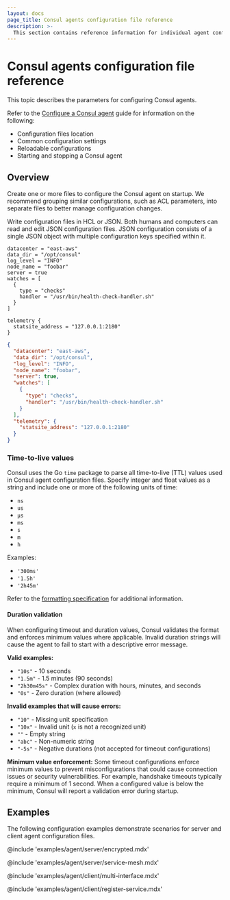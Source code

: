 ```yaml
---
layout: docs
page_title: Consul agents configuration file reference
description: >-
  This section contains reference information for individual agent configuration files. Configure multiple agents at once. Assign attributes to agents. Learn about agent configuration file parameters and formatting. Review example configuration.
---
```


# Consul agents configuration file reference

This topic describes the parameters for configuring Consul agents.

Refer to the [Configure a Consul agent](/consul/docs/fundamentals/agent) guide for information on the following:

- Configuration files location
- Common configuration settings
- Reloadable configurations
- Starting and stopping a Consul agent

## Overview

Create one or more files to configure the Consul agent on startup. We recommend
grouping similar configurations, such as ACL parameters, into separate files to
better manage configuration changes.

Write configuration files in HCL or JSON. Both humans and computers can read and
edit JSON configuration files. JSON configuration consists of a single JSON
object with multiple configuration keys specified within it.

<CodeTabs heading="Example Configuration File">

```hcl
datacenter = "east-aws"
data_dir = "/opt/consul"
log_level = "INFO"
node_name = "foobar"
server = true
watches = [
  {
    type = "checks"
    handler = "/usr/bin/health-check-handler.sh"
  }
]

telemetry {
  statsite_address = "127.0.0.1:2180"
}
```

```json
{
  "datacenter": "east-aws",
  "data_dir": "/opt/consul",
  "log_level": "INFO",
  "node_name": "foobar",
  "server": true,
  "watches": [
    {
      "type": "checks",
      "handler": "/usr/bin/health-check-handler.sh"
    }
  ],
  "telemetry": {
    "statsite_address": "127.0.0.1:2180"
  }
}
```

</CodeTabs>

### Time-to-live values

Consul uses the Go `time` package to parse all time-to-live (TTL) values used in Consul agent configuration files. Specify integer and float values as a string and include one or more of the following units of time:

- `ns`
- `us`
- `µs`
- `ms`
- `s`
- `m`
- `h`

Examples:

- `'300ms'`
- `'1.5h'`
- `'2h45m'`

Refer to the [formatting specification](https://golang.org/pkg/time/#ParseDuration) for additional information.

#### Duration validation

When configuring timeout and duration values, Consul validates the format and enforces minimum values where applicable. Invalid duration strings will cause the agent to fail to start with a descriptive error message.

**Valid examples:**
- `"10s"` - 10 seconds
- `"1.5m"` - 1.5 minutes (90 seconds)
- `"2h30m45s"` - Complex duration with hours, minutes, and seconds
- `"0s"` - Zero duration (where allowed)

**Invalid examples that will cause errors:**
- `"10"` - Missing unit specification
- `"10x"` - Invalid unit (`x` is not a recognized unit)
- `""` - Empty string
- `"abc"` - Non-numeric string
- `"-5s"` - Negative durations (not accepted for timeout configurations)

**Minimum value enforcement:** Some timeout configurations enforce minimum values to prevent misconfigurations that could cause connection issues or security vulnerabilities. For example, handshake timeouts typically require a minimum of 1 second. When a configured value is below the minimum, Consul will report a validation error during startup.

## Examples

The following configuration examples demonstrate scenarios for server and client agent configuration files.

@include 'examples/agent/server/encrypted.mdx'

@include 'examples/agent/server/service-mesh.mdx'

@include 'examples/agent/client/multi-interface.mdx'

@include 'examples/agent/client/register-service.mdx'
